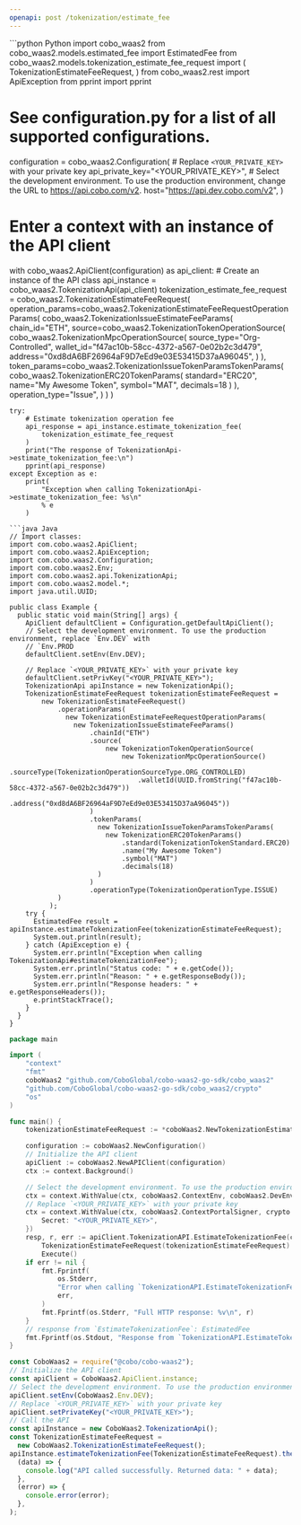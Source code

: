 ```yaml
---
openapi: post /tokenization/estimate_fee
---
```


<RequestExample>
```python Python
import cobo_waas2
from cobo_waas2.models.estimated_fee import EstimatedFee
from cobo_waas2.models.tokenization_estimate_fee_request import (
    TokenizationEstimateFeeRequest,
)
from cobo_waas2.rest import ApiException
from pprint import pprint

# See configuration.py for a list of all supported configurations.
configuration = cobo_waas2.Configuration(
    # Replace `<YOUR_PRIVATE_KEY>` with your private key
    api_private_key="<YOUR_PRIVATE_KEY>",
    # Select the development environment. To use the production environment, change the URL to https://api.cobo.com/v2.
    host="https://api.dev.cobo.com/v2",
)
# Enter a context with an instance of the API client
with cobo_waas2.ApiClient(configuration) as api_client:
    # Create an instance of the API class
    api_instance = cobo_waas2.TokenizationApi(api_client)
    tokenization_estimate_fee_request = cobo_waas2.TokenizationEstimateFeeRequest(
        operation_params=cobo_waas2.TokenizationEstimateFeeRequestOperationParams(
            cobo_waas2.TokenizationIssueEstimateFeeParams(
                chain_id="ETH",
                source=cobo_waas2.TokenizationTokenOperationSource(
                    cobo_waas2.TokenizationMpcOperationSource(
                        source_type="Org-Controlled",
                        wallet_id="f47ac10b-58cc-4372-a567-0e02b2c3d479",
                        address="0xd8dA6BF26964aF9D7eEd9e03E53415D37aA96045",
                    )
                ),
                token_params=cobo_waas2.TokenizationIssueTokenParamsTokenParams(
                    cobo_waas2.TokenizationERC20TokenParams(
                        standard="ERC20", name="My Awesome Token", symbol="MAT", decimals=18
                    )
                ),
                operation_type="Issue",
            )
        )
    )

    try:
        # Estimate tokenization operation fee
        api_response = api_instance.estimate_tokenization_fee(
            tokenization_estimate_fee_request
        )
        print("The response of TokenizationApi->estimate_tokenization_fee:\n")
        pprint(api_response)
    except Exception as e:
        print(
            "Exception when calling TokenizationApi->estimate_tokenization_fee: %s\n"
            % e
        )

```
```java Java
// Import classes:
import com.cobo.waas2.ApiClient;
import com.cobo.waas2.ApiException;
import com.cobo.waas2.Configuration;
import com.cobo.waas2.Env;
import com.cobo.waas2.api.TokenizationApi;
import com.cobo.waas2.model.*;
import java.util.UUID;

public class Example {
  public static void main(String[] args) {
    ApiClient defaultClient = Configuration.getDefaultApiClient();
    // Select the development environment. To use the production environment, replace `Env.DEV` with
    // `Env.PROD
    defaultClient.setEnv(Env.DEV);

    // Replace `<YOUR_PRIVATE_KEY>` with your private key
    defaultClient.setPrivKey("<YOUR_PRIVATE_KEY>");
    TokenizationApi apiInstance = new TokenizationApi();
    TokenizationEstimateFeeRequest tokenizationEstimateFeeRequest =
        new TokenizationEstimateFeeRequest()
            .operationParams(
              new TokenizationEstimateFeeRequestOperationParams(
                new TokenizationIssueEstimateFeeParams()
                    .chainId("ETH")
                    .source(
                        new TokenizationTokenOperationSource(
                            new TokenizationMpcOperationSource()
                                .sourceType(TokenizationOperationSourceType.ORG_CONTROLLED)
                                .walletId(UUID.fromString("f47ac10b-58cc-4372-a567-0e02b2c3d479"))
                                .address("0xd8dA6BF26964aF9D7eEd9e03E53415D37aA96045"))
                    )
                    .tokenParams(
                      new TokenizationIssueTokenParamsTokenParams(
                        new TokenizationERC20TokenParams()
                            .standard(TokenizationTokenStandard.ERC20)
                            .name("My Awesome Token")
                            .symbol("MAT")
                            .decimals(18)
                      )
                    )
                    .operationType(TokenizationOperationType.ISSUE)
            )
          );
    try {
      EstimatedFee result = apiInstance.estimateTokenizationFee(tokenizationEstimateFeeRequest);
      System.out.println(result);
    } catch (ApiException e) {
      System.err.println("Exception when calling TokenizationApi#estimateTokenizationFee");
      System.err.println("Status code: " + e.getCode());
      System.err.println("Reason: " + e.getResponseBody());
      System.err.println("Response headers: " + e.getResponseHeaders());
      e.printStackTrace();
    }
  }
}

```
```go Go
package main

import (
	"context"
	"fmt"
	coboWaas2 "github.com/CoboGlobal/cobo-waas2-go-sdk/cobo_waas2"
	"github.com/CoboGlobal/cobo-waas2-go-sdk/cobo_waas2/crypto"
	"os"
)

func main() {
	tokenizationEstimateFeeRequest := *coboWaas2.NewTokenizationEstimateFeeRequest(coboWaas2.TokenizationEstimateFeeRequest_operation_params{TokenizationBurnEstimateFeeParams: coboWaas2.NewTokenizationBurnEstimateFeeParams(coboWaas2.TokenizationTokenOperationSource{TokenizationMpcOperationSource: coboWaas2.NewTokenizationMpcOperationSource(coboWaas2.TokenizationOperationSourceType("Org-Controlled"), "f47ac10b-58cc-4372-a567-0e02b2c3d479", "0xd8dA6BF26964aF9D7eEd9e03E53415D37aA96045")}, []coboWaas2.TokenizationBurnTokenParamsBurnsInner{*coboWaas2.NewTokenizationBurnTokenParamsBurnsInner("0.99", "0x051A924H4dCb264226d7B036C2893a0D344")}, coboWaas2.TokenizationOperationType("Issue"), "8a4f9324-ef2a-43cf-9f0e-d7f99999d3e8")})

	configuration := coboWaas2.NewConfiguration()
	// Initialize the API client
	apiClient := coboWaas2.NewAPIClient(configuration)
	ctx := context.Background()

	// Select the development environment. To use the production environment, replace coboWaas2.DevEnv with coboWaas2.ProdEnv
	ctx = context.WithValue(ctx, coboWaas2.ContextEnv, coboWaas2.DevEnv)
	// Replace `<YOUR_PRIVATE_KEY>` with your private key
	ctx = context.WithValue(ctx, coboWaas2.ContextPortalSigner, crypto.Ed25519Signer{
		Secret: "<YOUR_PRIVATE_KEY>",
	})
	resp, r, err := apiClient.TokenizationAPI.EstimateTokenizationFee(ctx).
		TokenizationEstimateFeeRequest(tokenizationEstimateFeeRequest).
		Execute()
	if err != nil {
		fmt.Fprintf(
			os.Stderr,
			"Error when calling `TokenizationAPI.EstimateTokenizationFee``: %v\n",
			err,
		)
		fmt.Fprintf(os.Stderr, "Full HTTP response: %v\n", r)
	}
	// response from `EstimateTokenizationFee`: EstimatedFee
	fmt.Fprintf(os.Stdout, "Response from `TokenizationAPI.EstimateTokenizationFee`: %v\n", resp)
}

```
```javascript JavaScript
const CoboWaas2 = require("@cobo/cobo-waas2");
// Initialize the API client
const apiClient = CoboWaas2.ApiClient.instance;
// Select the development environment. To use the production environment, replace `Env.DEV` with `Env.PROD`
apiClient.setEnv(CoboWaas2.Env.DEV);
// Replace `<YOUR_PRIVATE_KEY>` with your private key
apiClient.setPrivateKey("<YOUR_PRIVATE_KEY>");
// Call the API
const apiInstance = new CoboWaas2.TokenizationApi();
const TokenizationEstimateFeeRequest =
  new CoboWaas2.TokenizationEstimateFeeRequest();
apiInstance.estimateTokenizationFee(TokenizationEstimateFeeRequest).then(
  (data) => {
    console.log("API called successfully. Returned data: " + data);
  },
  (error) => {
    console.error(error);
  },
);

```
</RequestExample>